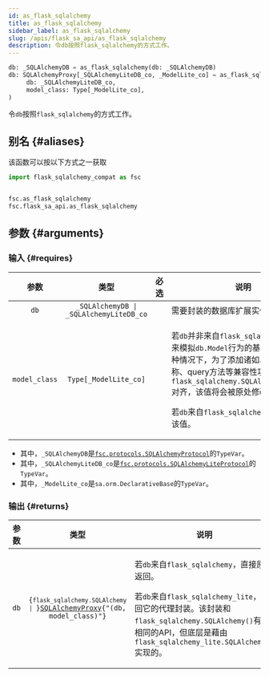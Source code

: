 ```yaml
---
id: as_flask_sqlalchemy
title: as_flask_sqlalchemy
sidebar_label: as_flask_sqlalchemy
slug: /apis/flask_sa_api/as_flask_sqlalchemy
description: 令db按照flask_sqlalchemy的方式工作。
---
```





<APITopBar type="func" source="flask_sa_api.as_flask_sqlalchemy" />

```python
db: _SQLAlchemyDB = as_flask_sqlalchemy(db: _SQLAlchemyDB)
db: SQLAlchemyProxy[_SQLAlchemyLiteDB_co, _ModelLite_co] = as_flask_sqlalchemy(
     db: _SQLAlchemyLiteDB_co,
     model_class: Type[_ModelLite_co],
)
```

令`db`按照`flask_sqlalchemy`的方式工作。

## 别名 {#aliases}

该函数可以按以下方式之一获取

```python
import flask_sqlalchemy_compat as fsc


fsc.as_flask_sqlalchemy
fsc.flask_sa_api.as_flask_sqlalchemy
```

## 参数 {#arguments}

### 输入 {#requires}

|     参数      |                  类型                   |               必选                | <center>说明</center>                                                                                                                                                                                                                                               |
| :-----------: | :-------------------------------------: | :-------------------------------: | ------------------------------------------------------------------------------------------------------------------------------------------------------------------------------------------------------------------------------------------------------------------- |
|     `db`      | `_SQLAlchemyDB \| _SQLAlchemyLiteDB_co` | <InlineIcon icon={vsiCheckIcon}/> | 需要封装的数据库扩展实例。                                                                                                                                                                                                                                          |
| `model_class` |          `Type[_ModelLite_co]`          |                                   | <p>若`db`并非来自`flask_sqlalchemy`时，用来模拟`db.Model`行为的基模型。须知这种情况下，为了添加诸如、自动表名称、query方法等兼容性功能，以和`flask_sqlalchemy.SQLAlchemy().Model`对齐，该值将会被原处修改。</p><p>若`db`来自`flask_sqlalchemy`，不应提供该值。</p> |

- 其中，`_SQLAlchemyDB`是[`fsc.protocols.SQLAlchemyProtocol`](../protocols/SQLAlchemyProtocol.mdx)的`TypeVar`。
- 其中，`_SQLAlchemyLiteDB_co`是[`fsc.protocols.SQLAlchemyLiteProtocol`](../protocols/SQLAlchemyLiteProtocol.mdx)的`TypeVar`。
- 其中，`_ModelLite_co`是`sa.orm.DeclarativeBase`的`TypeVar`。

### 输出 {#returns}

| 参数 |                                                     类型                                                      | <center>说明</center>                                                                                                                                                                                                          |
| :--: | :-----------------------------------------------------------------------------------------------------------: | :----------------------------------------------------------------------------------------------------------------------------------------------------------------------------------------------------------------------------- |
| `db` | <code>{`flask_sqlalchemy.SQLAlchemy \| `}[SQLAlchemyProxy](./SQLAlchemyProxy.mdx){"(db, model_class)"}</code> | <p>若`db`来自`flask_sqlalchemy`，直接原样返回。</p><p>若`db`来自`flask_sqlalchemy_lite`，返回它的代理封装。该封装和`flask_sqlalchemy.SQLAlchemy()`有着相同的API，但底层是藉由`flask_sqlalchemy_lite.SQLAlchemy()`实现的。</p> |
